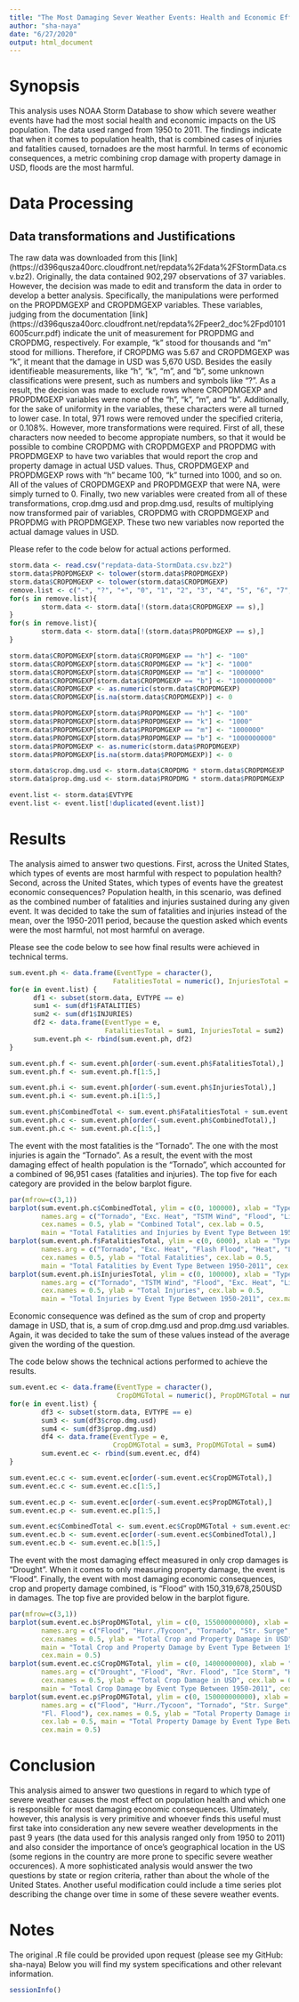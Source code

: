 ```yaml
---
title: "The Most Damaging Sever Weather Events: Health and Economic Effects in US (1950-2011)"
author: "sha-naya"
date: "6/27/2020"
output: html_document
---
```


# Synopsis
This analysis uses NOAA Storm Database to show which severe weather events have had the most social health and economic impacts on the US population. The data used ranged from 1950 to 2011. The findings indicate that when it comes to population health, that is combined cases of injuries and fatalities caused, tornadoes are the most harmful. In terms of economic consequences, a metric combining crop damage with property damage in USD, floods are the most harmful. 


# Data Processing
## Data transformations and Justifications
The raw data was downloaded from this [link] (https://d396qusza40orc.cloudfront.net/repdata%2Fdata%2FStormData.csv.bz2).
Originally, the data contained 902,297 observations of 37 variables. However, the decision was made to edit and transform the data in order to develop a better analysis. 
Specifically, the manipulations were performed on the PROPDMGEXP and CROPDMGEXP variables. These variables, judging from the documentation [link] (https://d396qusza40orc.cloudfront.net/repdata%2Fpeer2_doc%2Fpd01016005curr.pdf)
indicate the unit of measurement for PROPDMG and CROPDMG, respectively. For example, "k" stood for thousands and "m" stood for millions. Therefore, if CROPDMG was 5.67 and CROPDMGEXP was "k", it meant that the damage in USD was 5,670 USD. 
Besides the easily identifieable measurements, like "h", "k", "m", and "b", some unknown classifications were present, such as numbers and symbols like "?". As a result, the decision was made to exclude rows where CROPDMGEXP and PROPDMGEXP variables were none of the "h", "k", "m", and "b". Additionally, for the sake of uniformity in the variables, these characters were all turned to lower case. In total, 971 rows were removed under the specified criteria, or 0.108%. 
However, more transformations were required. First of all, these characters now needed to become appropiate numbers, so that it would be possible to combine CROPDMG with CROPDMGEXP and PROPDMG with PROPDMGEXP to have two variables that would report the crop and property damage in actual USD values. Thus, CROPDMGEXP and PROPDMGEXP rows with "h" became 100, "k" turned into 1000, and so on. All of the values of CROPDMGEXP and PROPDMGEXP that were NA, were simply turned to 0. 
Finally, two new variables were created from all of these transformations, crop.dmg.usd and prop.dmg.usd, results of multiplying now transformed pair of variables, CROPDMG with CROPDMGEXP and PROPDMG with PROPDMGEXP. These two new variables now reported the actual damage values in USD. 

Please refer to the code below for actual actions performed.
```r
storm.data <- read.csv("repdata-data-StormData.csv.bz2")
storm.data$PROPDMGEXP <- tolower(storm.data$PROPDMGEXP)
storm.data$CROPDMGEXP <- tolower(storm.data$CROPDMGEXP)
remove.list <- c("-", "?", "+", "0", "1", "2", "3", "4", "5", "6", "7", "8")
for(s in remove.list){
        storm.data <- storm.data[!(storm.data$CROPDMGEXP == s),]
}
for(s in remove.list){
        storm.data <- storm.data[!(storm.data$PROPDMGEXP == s),]
}

storm.data$CROPDMGEXP[storm.data$CROPDMGEXP == "h"] <- "100"
storm.data$CROPDMGEXP[storm.data$CROPDMGEXP == "k"] <- "1000"
storm.data$CROPDMGEXP[storm.data$CROPDMGEXP == "m"] <- "1000000"
storm.data$CROPDMGEXP[storm.data$CROPDMGEXP == "b"] <- "1000000000"
storm.data$CROPDMGEXP <- as.numeric(storm.data$CROPDMGEXP)
storm.data$CROPDMGEXP[is.na(storm.data$CROPDMGEXP)] <- 0

storm.data$PROPDMGEXP[storm.data$PROPDMGEXP == "h"] <- "100"
storm.data$PROPDMGEXP[storm.data$PROPDMGEXP == "k"] <- "1000"
storm.data$PROPDMGEXP[storm.data$PROPDMGEXP == "m"] <- "1000000"
storm.data$PROPDMGEXP[storm.data$PROPDMGEXP == "b"] <- "1000000000"
storm.data$PROPDMGEXP <- as.numeric(storm.data$PROPDMGEXP)
storm.data$PROPDMGEXP[is.na(storm.data$PROPDMGEXP)] <- 0

storm.data$crop.dmg.usd <- storm.data$CROPDMG * storm.data$CROPDMGEXP
storm.data$prop.dmg.usd <- storm.data$PROPDMG * storm.data$PROPDMGEXP

event.list <- storm.data$EVTYPE
event.list <- event.list[!duplicated(event.list)]
```


# Results
The analysis aimed to answer two questions. First, across the United States, which types of events are most harmful with respect to population health? Second, across the United States, which types of events have the greatest economic consequences?
Population health, in this scenario, was defined as the combined number of fatalities and injuries sustained during any given event. It was decided to take the sum of fatalities and injuries instead of the mean, over the 1950-2011 period, because the question asked which events were the most harmful, not most harmful on average.

Please see the code below to see how final results were achieved in technical terms.
```r
sum.event.ph <- data.frame(EventType = character(), 
                          FatalitiesTotal = numeric(), InjuriesTotal = numeric())
for(e in event.list) {
      df1 <- subset(storm.data, EVTYPE == e)
      sum1 <- sum(df1$FATALITIES)
      sum2 <- sum(df1$INJURIES)
      df2 <- data.frame(EventType = e, 
                        FatalitiesTotal = sum1, InjuriesTotal = sum2)
      sum.event.ph <- rbind(sum.event.ph, df2)
}

sum.event.ph.f <- sum.event.ph[order(-sum.event.ph$FatalitiesTotal),]
sum.event.ph.f <- sum.event.ph.f[1:5,]

sum.event.ph.i <- sum.event.ph[order(-sum.event.ph$InjuriesTotal),]
sum.event.ph.i <- sum.event.ph.i[1:5,]

sum.event.ph$CombinedTotal <- sum.event.ph$FatalitiesTotal + sum.event.ph$InjuriesTotal
sum.event.ph.c <- sum.event.ph[order(-sum.event.ph$CombinedTotal),]
sum.event.ph.c <- sum.event.ph.c[1:5,]
```

The event with the most fatalities is the "Tornado". The one with the most injuries is again the "Tornado". As a result, the event with the most damaging effect of health population is the "Tornado", which accounted for a combined of 96,951 cases (fatalities and injuries). The top five for each category are provided in the below barplot figure.
```r
par(mfrow=c(3,1))
barplot(sum.event.ph.c$CombinedTotal, ylim = c(0, 100000), xlab = "Type of Event", 
        names.arg = c("Tornado", "Exc. Heat", "TSTM Wind", "Flood", "Lightning"), 
        cex.names = 0.5, ylab = "Combined Total", cex.lab = 0.5, 
        main = "Total Fatalities and Injuries by Event Type Between 1950-2011", cex.main = 0.5)
barplot(sum.event.ph.f$FatalitiesTotal, ylim = c(0, 6000), xlab = "Type of Event", 
        names.arg = c("Tornado", "Exc. Heat", "Flash Flood", "Heat", "Lightning"), 
        cex.names = 0.5, ylab = "Total Fatalities", cex.lab = 0.5, 
        main = "Total Fatalities by Event Type Between 1950-2011", cex.main = 0.5)
barplot(sum.event.ph.i$InjuriesTotal, ylim = c(0, 100000), xlab = "Type of Event", 
        names.arg = c("Tornado", "TSTM Wind", "Flood", "Exc. Heat", "Lightning"), 
        cex.names = 0.5, ylab = "Total Injuries", cex.lab = 0.5, 
        main = "Total Injuries by Event Type Between 1950-2011", cex.main = 0.5)
```

Economic consequence was defined as the sum of crop and property damage in USD, that is, a sum of crop.dmg.usd and prop.dmg.usd variables. Again, it was decided to take the sum of these values instead of the average given the wording of the question. 

The code below shows the technical actions performed to achieve the results.
```r
sum.event.ec <- data.frame(EventType = character(), 
                           CropDMGTotal = numeric(), PropDMGTotal = numeric())
for(e in event.list) {
        df3 <- subset(storm.data, EVTYPE == e)
        sum3 <- sum(df3$crop.dmg.usd)
        sum4 <- sum(df3$prop.dmg.usd)
        df4 <- data.frame(EventType = e, 
                          CropDMGTotal = sum3, PropDMGTotal = sum4)
        sum.event.ec <- rbind(sum.event.ec, df4)
}

sum.event.ec.c <- sum.event.ec[order(-sum.event.ec$CropDMGTotal),]
sum.event.ec.c <- sum.event.ec.c[1:5,]

sum.event.ec.p <- sum.event.ec[order(-sum.event.ec$PropDMGTotal),]
sum.event.ec.p <- sum.event.ec.p[1:5,]

sum.event.ec$CombinedTotal <- sum.event.ec$CropDMGTotal + sum.event.ec$PropDMGTotal
sum.event.ec.b <- sum.event.ec[order(-sum.event.ec$CombinedTotal),]
sum.event.ec.b <- sum.event.ec.b[1:5,]
```

The event with the most damaging effect measured in only crop damages is "Drought". When it comes to only measuring property damage, the event is "Flood". Finally, the event with most damaging economic consequences, crop and property damage combined, is "Flood" with 150,319,678,250USD in damages. The top five are provided below in the barplot figure.
```r
par(mfrow=c(3,1))
barplot(sum.event.ec.b$PropDMGTotal, ylim = c(0, 155000000000), xlab = "Type of Event", 
        names.arg = c("Flood", "Hurr./Tycoon", "Tornado", "Str. Surge", "Hail"), 
        cex.names = 0.5, ylab = "Total Crop and Property Damage in USD", cex.lab = 0.5, 
        main = "Total Crop and Property Damage by Event Type Between 1950-2011", 
        cex.main = 0.5)
barplot(sum.event.ec.c$CropDMGTotal, ylim = c(0, 14000000000), xlab = "Type of Event", 
        names.arg = c("Drought", "Flood", "Rvr. Flood", "Ice Storm", "Hail"), 
        cex.names = 0.5, ylab = "Total Crop Damage in USD", cex.lab = 0.5, 
        main = "Total Crop Damage by Event Type Between 1950-2011", cex.main = 0.5)
barplot(sum.event.ec.p$PropDMGTotal, ylim = c(0, 150000000000), xlab = "Type of Event", 
        names.arg = c("Flood", "Hurr./Tycoon", "Tornado", "Str. Surge", 
        "Fl. Flood"), cex.names = 0.5, ylab = "Total Property Damage in USD", 
        cex.lab = 0.5, main = "Total Property Damage by Event Type Between 1950-2011",
        cex.main = 0.5)
```


# Conclusion
This analysis aimed to answer two questions in regard to which type of severe weather causes the most effect on population health and which one is responsible for most damaging economic consequences. Ultimately, however, this analysis is very primitive and whoever finds this useful must first take into consideration any new severe weather developments in the past 9 years (the data used for this analysis ranged only from 1950 to 2011) and also consider the importance of once's geographical location in the US (some regions in the country are more prone to specific severe weather occurences). 
A more sophisticated analysis would answer the two questions by state or region criteria, rather than about the whole of the United States. Another useful modification could include a time series plot describing the change over time in some of these severe weather events. 

# Notes
The original .R file could be provided upon request (please see my GitHub: sha-naya)
Below you will find my system specifications and other relevant information.
```r
sessionInfo()
```